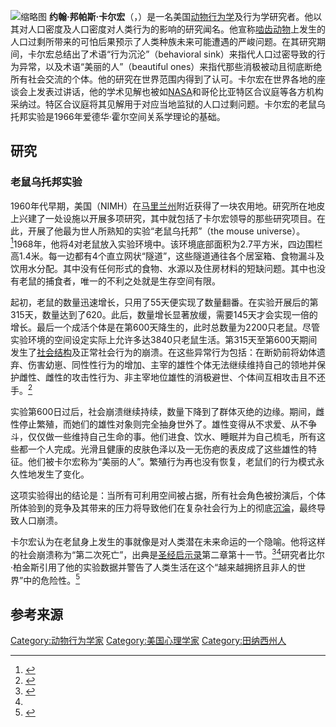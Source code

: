 [[File:JohnBCalhoun1986.JPG|缩略图]]
'''约翰·邦帕斯·卡尔宏'''（{{Lang-en|John Bumpass Calhoun}}，{{bd|1917年|5月11日|1995年|9月7日}}）是一名美国[[动物行为学|动物行为学]]及行为学研究者。他以其对人口密度及人口密度对人类行为的影响的研究闻名。他宣称[[啮齿动物|啮齿动物]]上发生的人口过剩所带来的可怕后果预示了人类种族未来可能遭遇的严峻问题。在其研究期间，卡尔宏总结出了术语“行为沉沦”（behavioral sink）来指代人口过密导致的行为异常，以及术语“美丽的人”（beautiful ones）来指代那些消极被动且彻底断绝所有社会交流的个体。他的研究在世界范围内得到了认可。卡尔宏在世界各地的座谈会上发表过讲话，他的学术见解也被如[[NASA|NASA]]和哥伦比亚特区合议庭等各方机构采纳过。特区合议庭将其见解用于对应当地监狱的人口过剩问题。卡尔宏的老鼠乌托邦实验是1966年爱德华·霍尔空间关系学理论的基础。

== 研究 ==

=== 老鼠乌托邦实验 ===
1960年代早期，美国{{link-en|国家心理健康研究所|National Institute of Mental Health}}（NIMH）在[[马里兰州|马里兰州]]{{link-en|普尔斯维尔 (马里兰州)|Poolesville, Maryland|普尔斯维尔}}附近获得了一块农用地。研究所在地皮上兴建了一处设施以开展多项研究，其中就包括了卡尔宏领导的那些研究项目。在此，开展了他最为世人所熟知的实验“老鼠乌托邦”（the mouse universe）。<ref name="mice">{{cite journal|title=Death Squared: The Explosive Growth and Demise of a Mouse Population|last=Calhoun|first=John B.|date=1973|journal=Proc. R. Soc. Med.|volume=66|pages=80–88|pmc=1644264|pmid=4734760|ref=harv}}</ref>1968年，他将4对老鼠放入实验环境中。该环境底部面积为2.7平方米，四边围栏高1.4米。每一边都有4个直立网状“隧道”，这些隧道通往各个居室箱、食物漏斗及饮用水分配。其中没有任何形式的食物、水源以及住房材料的短缺问题。其中也没有老鼠的捕食者，唯一的不利之处就是生存空间有限。

起初，老鼠的数量迅速增长，只用了55天便实现了数量翻番。在实验开展后的第315天，数量达到了620。此后，数量增长显著放缓，需要145天才会实现一倍的增长。最后一个成活个体是在第600天降生的，此时总数量为2200只老鼠。尽管实验环境的空间设定实际上允许多达3840只老鼠生活。第315天至第600天期间发生了[[社会结构|社会结构]]及正常社会行为的崩溃。在这些异常行为包括：在断奶前将幼体遗弃、伤害幼崽、同性性行为的增加、主宰的雄性个体无法继续维持自己的领地并保护雌性、雌性的攻击性行为、非主宰地位雄性的消极避世、个体间互相攻击且不还手。<ref>{{cite web|title=Behavioral changes due to overpopulation in mice|url=http://pdxscholar.library.pdx.edu/cgi/viewcontent.cgi?article=2428&context=open_access_etds|publisher=Portland State University|access-date=2020-07-14|archive-date=2019-04-07|archive-url=https://web.archive.org/web/20190407114935/https://pdxscholar.library.pdx.edu/cgi/viewcontent.cgi?article=2428&context=open_access_etds|dead-url=no}}</ref>

实验第600日过后，社会崩溃继续持续，数量下降到了群体灭绝的边缘。期间，雌性停止繁殖，而她们的雄性对象则完全抽身世外了。雄性变得从不求爱、从不争斗，仅仅做一些维持自己生命的事。他们进食、饮水、睡眠并为自己梳毛，所有这些都一个人完成。光滑且健康的皮肤色泽以及一无伤疤的表皮成了这些雄性的特征。他们被卡尔宏称为“美丽的人”。繁殖行为再也没有恢复，老鼠们的行为模式永久性地发生了变化。

这项实验得出的结论是：当所有可利用空间被占据，所有社会角色被扮演后，个体所体验到的竞争及其带来的压力将导致他们在复杂社会行为上的彻底[[沉淪|沉淪]]，最终导致人口崩溃。

卡尔宏认为在老鼠身上发生的事就像是对人类潜在未来命运的一个隐喻。他将这样的社会崩溃称为“第二次死亡”，出典是[[圣经|圣经]][[启示录|启示录]]第二章第十一节。<ref>{{Bibleverse||Revelation|2:11|cuv}}</ref><ref name="mice" />研究者比尔·柏金斯引用了他的实验数据并警告了人类生活在这个“越来越拥挤且非人的世界”中的危险性。<ref>{{cite book|last1=Perkins|first1=Bill|title=Six battles every man must win : and the ancient secrets you'll need to succeed|date=2004|publisher=Tyndale House|location=Wheaton, Ill.|isbn=9780842382878|page=[https://archive.org/details/sixbattleseverym0000perk/page/10 10]|url=https://archive.org/details/sixbattleseverym0000perk/page/10}}</ref>

== 参考来源 ==
{{Reflist}}
[[Category:动物行为学家|Category:动物行为学家]]
[[Category:美国心理学家|Category:美国心理学家]]
[[Category:田纳西州人|Category:田纳西州人]]